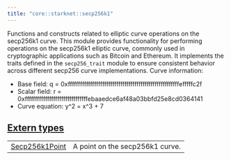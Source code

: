 ```yaml
---
title: "core::starknet::secp256k1"
---
```



Functions and constructs related to elliptic curve operations on the secp256k1 curve.
This module provides functionality for performing operations on the secp256k1 elliptic curve,
commonly used in cryptographic applications such as Bitcoin and Ethereum.
It implements the traits defined in the `secp256_trait` module to ensure consistent behavior
across different secp256 curve implementations.
Curve information:
- Base field: q =
0xfffffffffffffffffffffffffffffffffffffffffffffffffffffffefffffc2f
- Scalar field: r =
0xfffffffffffffffffffffffffffffffebaaedce6af48a03bbfd25e8cd0364141
- Curve equation: y^2 = x^3 + 7



## [Extern types](./core-starknet-secp256k1-extern_types)

| | |
|:---|:---|
| [Secp256k1Point](./core-starknet-secp256k1-Secp256k1Point) | A point on the secp256k1 curve. |
